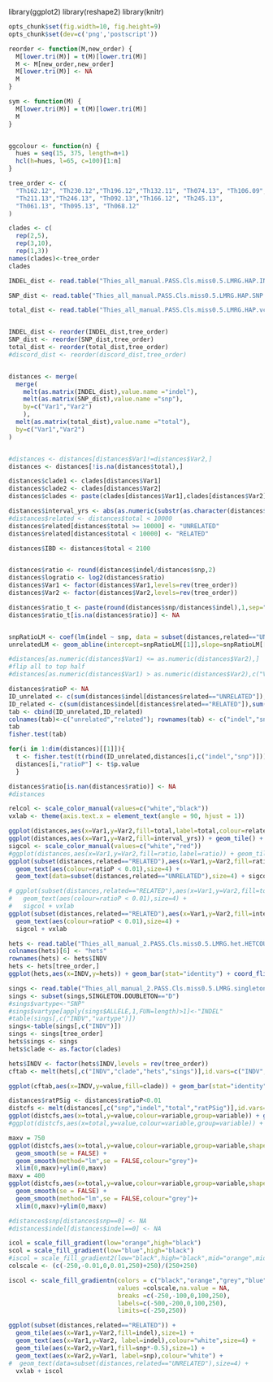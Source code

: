 library(ggplot2)
library(reshape2)
library(knitr)
```r
opts_chunk$set(fig.width=10, fig.height=9)
opts_chunk$set(dev=c('png','postscript'))


``` 

```r
reorder <- function(M,new_order) {
  M[lower.tri(M)] = t(M)[lower.tri(M)]
  M <- M[new_order,new_order]
  M[lower.tri(M)] <- NA
  M
}

sym <- function(M) {
  M[lower.tri(M)] = t(M)[lower.tri(M)]
  M
}


ggcolour <- function(n) {
  hues = seq(15, 375, length=n+1)
  hcl(h=hues, l=65, c=100)[1:n]
}

tree_order <- c(
  "Th162.12", "Th230.12","Th196.12","Th132.11", "Th074.13", "Th106.09", "Th117.11", "Th134.11", "Th106.11","Th086.07",   
  "Th211.13","Th246.13", "Th092.13","Th166.12", "Th245.13", 
  "Th061.13", "Th095.13", "Th068.12"
)

clades <- c(
  rep(2,5),
  rep(3,10),
  rep(1,3))
names(clades)<-tree_order
clades

```

```r

INDEL_dist <- read.table("Thies_all_manual.PASS.Cls.miss0.5.LMRG.HAP.INDEL.recode.vcf.dist.tab.txt",header=T,row.names=1,sep="\t")

SNP_dist <- read.table("Thies_all_manual.PASS.Cls.miss0.5.LMRG.HAP.SNP.recode.vcf.dist.tab.txt",header=T,row.names=1,sep="\t")

total_dist <- read.table("Thies_all_manual.PASS.Cls.miss0.5.LMRG.HAP.vcf.dist.tab.txt",header=T,row.names=1,sep="\t")


INDEL_dist <- reorder(INDEL_dist,tree_order)
SNP_dist <- reorder(SNP_dist,tree_order)
total_dist <- reorder(total_dist,tree_order)
#discord_dist <- reorder(discord_dist,tree_order)



```



```r


distances <- merge(
  merge(
    melt(as.matrix(INDEL_dist),value.name ="indel"),
    melt(as.matrix(SNP_dist),value.name ="snp"),
    by=c("Var1","Var2")
    ),
  melt(as.matrix(total_dist),value.name ="total"),
  by=c("Var1","Var2")
)


#distances <- distances[distances$Var1!=distances$Var2,]
distances <- distances[!is.na(distances$total),]

distances$clade1 <- clades[distances$Var1]
distances$clade2 <- clades[distances$Var2]
distances$clades <- paste(clades[distances$Var1],clades[distances$Var2])

distances$interval_yrs <- abs(as.numeric(substr(as.character(distances$Var1),7,8)) - as.numeric(substr(as.character(distances$Var2),7,8)))
#distances$related <- distances$total < 10000
distances$related[distances$total >= 10000] <- "UNRELATED"
distances$related[distances$total < 10000] <- "RELATED"

distances$IBD <- distances$total < 2100


distances$ratio <- round(distances$indel/distances$snp,2)
distances$logratio <- log2(distances$ratio)
distances$Var1 <- factor(distances$Var1,levels=rev(tree_order))
distances$Var2 <- factor(distances$Var2,levels=rev(tree_order))

distances$ratio_t <- paste(round(distances$snp/distances$indel),1,sep=":")
distances$ratio_t[is.na(distances$ratio)] <- NA


snpRatioLM <- coef(lm(indel ~ snp, data = subset(distances,related=="UNRELATED")))
unrelatedLM <- geom_abline(intercept=snpRatioLM[[1]],slope=snpRatioLM[[2]])

#distances[as.numeric(distances$Var1) <= as.numeric(distances$Var2),]
#flip all to top half
#distances[as.numeric(distances$Var1) > as.numeric(distances$Var2),c("Var1","Var2")] <- distances[as.numeric(distances$Var1) > as.numeric(distances$Var2),c("Var2","Var1")]


```

```r
distances$ratioP <- NA
ID_unrelated <- c(sum(distances$indel[distances$related=="UNRELATED"]),sum(distances$snp[distances$related=="UNRELATED"]))
ID_related <- c(sum(distances$indel[distances$related=="RELATED"]),sum(distances$snp[distances$related=="RELATED"]))
tab <- cbind(ID_unrelated,ID_related)
colnames(tab)<-c("unrelated","related"); rownames(tab) <- c("indel","snp")
tab
fisher.test(tab)

for(i in 1:dim(distances)[[1]]){ 
  t <- fisher.test(t(rbind(ID_unrelated,distances[i,c("indel","snp")])))
  distances[i,"ratioP"] <- t$p.value
  }

distances$ratio[is.nan(distances$ratio)] <- NA
#distances

```

```r

relcol <- scale_color_manual(values=c("white","black"))
vxlab <- theme(axis.text.x = element_text(angle = 90, hjust = 1))  

ggplot(distances,aes(x=Var1,y=Var2,fill=total,label=total,colour=related)) + geom_tile() + scale_fill_gradient(trans="log") + geom_text(size=3) + relcol + vxlab
ggplot(distances,aes(x=Var1,y=Var2,fill=interval_yrs)) + geom_tile() + vxlab
sigcol <- scale_color_manual(values=c("white","red"))
#ggplot(distances,aes(x=Var1,y=Var2,fill=ratio,label=ratio)) + geom_tile(size=1) + geom_text(aes(colour=ratioP < 0.01),size=4) + sigcol + vxlab
ggplot(subset(distances,related=="RELATED"),aes(x=Var1,y=Var2,fill=ratio,label=ratio_t)) + geom_tile(size=1) + 
  geom_text(aes(colour=ratioP < 0.01),size=4) + 
  geom_text(data=subset(distances,related=="UNRELATED"),size=4) + sigcol + vxlab

# ggplot(subset(distances,related=="RELATED"),aes(x=Var1,y=Var2,fill=total,label=ratio_t)) + geom_tile(size=1) + 
#   geom_text(aes(colour=ratioP < 0.01),size=4) + 
#   sigcol + vxlab
ggplot(subset(distances,related=="RELATED"),aes(x=Var1,y=Var2,fill=interval_yrs,label=ratio_t)) + geom_tile(size=1) + 
  geom_text(aes(colour=ratioP < 0.01),size=4) + 
  sigcol + vxlab

```

```r
hets <- read.table("Thies_all_manual_2.PASS.Cls.miss0.5.LMRG.het.HETCOUNTS",header=T)
colnames(hets)[6] <- "hets"
rownames(hets) <- hets$INDV
hets <- hets[tree_order,]
ggplot(hets,aes(x=INDV,y=hets)) + geom_bar(stat="identity") + coord_flip()

sings <- read.table("Thies_all_manual_2.PASS.Cls.miss0.5.LMRG.singletons",header=T)
sings <- subset(sings,SINGLETON.DOUBLETON=="D")
#sings$vartype<-"SNP"
#sings$vartype[apply(sings$ALLELE,1,FUN=length)>1]<-"INDEL"
#table(sings[,c("INDV","vartype")])
sings<-table(sings[,c("INDV")])
sings <- sings[tree_order]
hets$sings <- sings 
hets$clade <- as.factor(clades)

hets$INDV <- factor(hets$INDV,levels = rev(tree_order))
cftab <- melt(hets[,c("INDV","clade","hets","sings")],id.vars=c("INDV","clade"))

ggplot(cftab,aes(x=INDV,y=value,fill=clade)) + geom_bar(stat="identity") + coord_flip() + facet_grid(. ~ variable,scales ="free_y") + scale_fill_manual(values=c("red","blue","green"))


```


```r
distances$ratPSig <- distances$ratioP<0.01
distcfs <- melt(distances[,c("snp","indel","total","ratPSig")],id.vars=c("total","ratPSig"))
ggplot(distcfs,aes(x=total,y=value,colour=variable,group=variable)) + geom_point() + scale_y_log10() + scale_x_log10()
#ggplot(distcfs,aes(x=total,y=value,colour=variable,group=variable)) + geom_point() + geom_smooth(method = "lm", se = FALSE)+ xlim(0,1000)+ylim(0,1000)

maxv = 750
ggplot(distcfs,aes(x=total,y=value,colour=variable,group=variable,shape=ratPSig)) + geom_point() + 
  geom_smooth(se = FALSE) + 
  geom_smooth(method="lm",se = FALSE,colour="grey")+  
  xlim(0,maxv)+ylim(0,maxv)
maxv = 400
ggplot(distcfs,aes(x=total,y=value,colour=variable,group=variable,shape=ratPSig)) + geom_point() + 
  geom_smooth(se = FALSE) + 
  geom_smooth(method="lm",se = FALSE,colour="grey")+  
  xlim(0,maxv)+ylim(0,maxv)
```



```r

#distances$snp[distances$snp==0] <- NA
#distances$indel[distances$indel==0] <- NA

icol = scale_fill_gradient(low="orange",high="black")
scol = scale_fill_gradient(low="blue",high="black")
#iscol = scale_fill_gradient2(low="black",high="black",mid="orange",midpoint = 0)
colscale <- (c(-250,-0.01,0,0.01,250)+250)/(250+250)

iscol <- scale_fill_gradientn(colors = c("black","orange","grey","blue","black"),
                              values =colscale,na.value = NA,
                              breaks =c(-250,-100,0,100,250),
                              labels=c(-500,-200,0,100,250),
                              limits=c(-250,250))

ggplot(subset(distances,related=="RELATED")) + 
  geom_tile(aes(x=Var1,y=Var2,fill=indel),size=1) + 
  geom_text(aes(x=Var1,y=Var2, label=indel),colour="white",size=4) + 
  geom_tile(aes(x=Var2,y=Var1,fill=snp*-0.5),size=1) + 
  geom_text(aes(x=Var2,y=Var1, label=snp),colour="white") +
#  geom_text(data=subset(distances,related=="UNRELATED"),size=4) +
  vxlab + iscol
  
```
